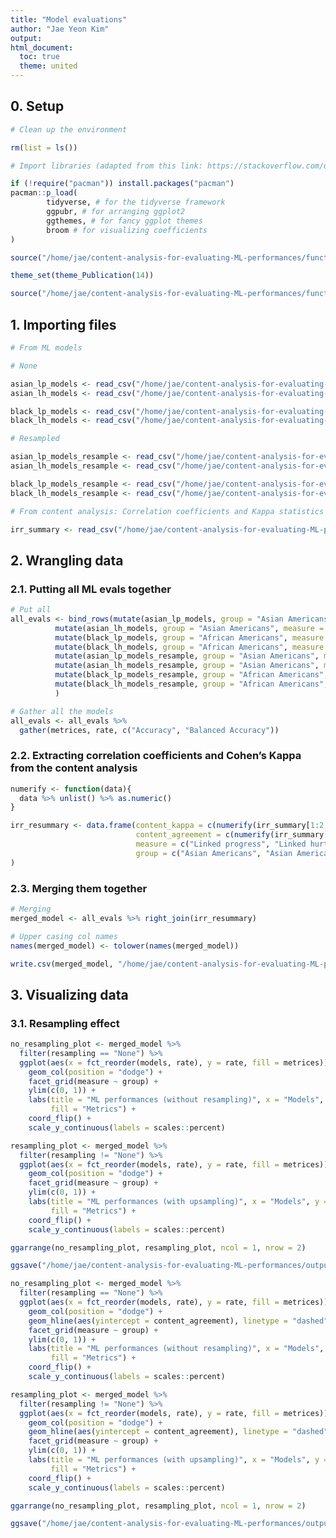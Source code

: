 ```yaml
---
title: "Model evaluations"
author: "Jae Yeon Kim"
output:
html_document: 
  toc: true
  theme: united
---
```


## 0. Setup 

```r

# Clean up the environment

rm(list = ls())

# Import libraries (adapted from this link: https://stackoverflow.com/questions/4090169/elegant-way-to-check-for-missing-packages-and-install-them)

if (!require("pacman")) install.packages("pacman")
pacman::p_load(
        tidyverse, # for the tidyverse framework
        ggpubr, # for arranging ggplot2 
        ggthemes, # for fancy ggplot themes
        broom # for visualizing coefficients
)

source("/home/jae/content-analysis-for-evaluating-ML-performances/functions/theme_publications.r")

theme_set(theme_Publication(14))

source("/home/jae/content-analysis-for-evaluating-ML-performances/functions/text_analysis.r")

```

## 1. Importing files 

```r

# From ML models 

# None 

asian_lp_models <- read_csv("/home/jae/content-analysis-for-evaluating-ML-performances/processed_data/asian_lp_models.csv")[,-1]
asian_lh_models <- read_csv("/home/jae/content-analysis-for-evaluating-ML-performances/processed_data/asian_lh_models.csv")[,-1]

black_lp_models <- read_csv("/home/jae/content-analysis-for-evaluating-ML-performances/processed_data/black_lp_models.csv")[,-1]
black_lh_models <- read_csv("/home/jae/content-analysis-for-evaluating-ML-performances/processed_data/black_lh_models.csv")[,-1]

# Resampled 

asian_lp_models_resample <- read_csv("/home/jae/content-analysis-for-evaluating-ML-performances/processed_data/asian_lp_models_resample.csv")[,-1]
asian_lh_models_resample <- read_csv("/home/jae/content-analysis-for-evaluating-ML-performances/processed_data/asian_lh_models_resample.csv")[,-1]

black_lp_models_resample <- read_csv("/home/jae/content-analysis-for-evaluating-ML-performances/processed_data/black_lp_models_resample.csv")[,-1]
black_lh_models_resample <- read_csv("/home/jae/content-analysis-for-evaluating-ML-performances/processed_data/black_lh_models_resample.csv")[,-1]

# From content analysis: Correlation coefficients and Kappa statistics 

irr_summary <- read_csv("/home/jae/content-analysis-for-evaluating-ML-performances/processed_data/irr_summary.csv")[,-1]

```

## 2. Wrangling data

### 2.1. Putting all ML evals together

```r
  
# Put all 
all_evals <- bind_rows(mutate(asian_lp_models, group = "Asian Americans", measure = "Linked progress", resampling = "None"),
          mutate(asian_lh_models, group = "Asian Americans", measure = "Linked hurt", resampling = "None"),
          mutate(black_lp_models, group = "African Americans", measure = "Linked progress", resampling = "None"),
          mutate(black_lh_models, group = "African Americans", measure = "Linked hurt", resampling = "None"),
          mutate(asian_lp_models_resample, group = "Asian Americans", measure = "Linked progress", resampling = "Upsampling"),
          mutate(asian_lh_models_resample, group = "Asian Americans", measure = "Linked hurt", resampling = "Upsampling"),
          mutate(black_lp_models_resample, group = "African Americans", measure = "Linked progress", resampling = "Upsampling"),
          mutate(black_lh_models_resample, group = "African Americans", measure = "Linked hurt", resampling = "Upsampling")
          )

# Gather all the models 
all_evals <- all_evals %>%
  gather(metrices, rate, c("Accuracy", "Balanced Accuracy"))

```

### 2.2. Extracting correlation coefficients and Cohen's Kappa from the content analysis

```r

numerify <- function(data){
  data %>% unlist() %>% as.numeric()
}

irr_resummary <- data.frame(content_kappa = c(numerify(irr_summary[1:2, 1]), numerify(irr_summary[1:2, 2])),
                            content_agreement = c(numerify(irr_summary[1:2, 3]), numerify(irr_summary[1:2, 4])),
                            measure = c("Linked progress", "Linked hurt", "Linked progress", "Linked hurt"),
                            group = c("Asian Americans", "Asian Americans", "African Americans", "African Americans")
)

```

### 2.3. Merging them together 

```r

# Merging 
merged_model <- all_evals %>% right_join(irr_resummary) 

# Upper casing col names 
names(merged_model) <- tolower(names(merged_model))

write.csv(merged_model, "/home/jae/content-analysis-for-evaluating-ML-performances/processed_data/merged_model100.csv")
```

## 3. Visualizing data 

### 3.1. Resampling effect  

```r

no_resampling_plot <- merged_model %>%
  filter(resampling == "None") %>%
  ggplot(aes(x = fct_reorder(models, rate), y = rate, fill = metrices)) +
    geom_col(position = "dodge") +
    facet_grid(measure ~ group) +
    ylim(c(0, 1)) +
    labs(title = "ML performances (without resampling)", x = "Models", y = "Performance (%)",
         fill = "Metrics") +
    coord_flip() +
    scale_y_continuous(labels = scales::percent)

resampling_plot <- merged_model %>%
  filter(resampling != "None") %>%
  ggplot(aes(x = fct_reorder(models, rate), y = rate, fill = metrices)) +
    geom_col(position = "dodge") +
    facet_grid(measure ~ group) +
    ylim(c(0, 1)) +
    labs(title = "ML performances (with upsampling)", x = "Models", y = "Performance (%)",
         fill = "Metrics") +
    coord_flip() +
    scale_y_continuous(labels = scales::percent)

ggarrange(no_resampling_plot, resampling_plot, ncol = 1, nrow = 2)

ggsave("/home/jae/content-analysis-for-evaluating-ML-performances/outputs/ml_performances.png", height = 10, width = 12)

```

```r

no_resampling_plot <- merged_model %>%
  filter(resampling == "None") %>%
  ggplot(aes(x = fct_reorder(models, rate), y = rate, fill = metrices)) +
    geom_col(position = "dodge") +
    geom_hline(aes(yintercept = content_agreement), linetype = "dashed") +
    facet_grid(measure ~ group) +
    ylim(c(0, 1)) +
    labs(title = "ML performances (without resampling)", x = "Models", y = "Performance (%)",
         fill = "Metrics") +
    coord_flip() +
    scale_y_continuous(labels = scales::percent)

resampling_plot <- merged_model %>%
  filter(resampling != "None") %>%
  ggplot(aes(x = fct_reorder(models, rate), y = rate, fill = metrices)) +
    geom_col(position = "dodge") +
    geom_hline(aes(yintercept = content_agreement), linetype = "dashed") +
    facet_grid(measure ~ group) +
    ylim(c(0, 1)) +
    labs(title = "ML performances (with upsampling)", x = "Models", y = "Performance (%)",
         fill = "Metrics") +
    coord_flip() +
    scale_y_continuous(labels = scales::percent)

ggarrange(no_resampling_plot, resampling_plot, ncol = 1, nrow = 2)

ggsave("/home/jae/content-analysis-for-evaluating-ML-performances/outputs/ml_content.png", height = 10, width = 12)
```

